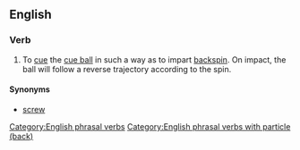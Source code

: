{{also|screwback}}
==English==

===Verb===
{{head|en|verb|head=[[screw]] [[back]]}}

# {{sports|billiards|snooker|pool}} To [[cue]] the [[cue ball]] in such a way as to impart [[backspin]]. On impact, the ball will follow a reverse trajectory according to the spin.

====Synonyms====
* [[screw#Verb|screw]]

[[Category:English phrasal verbs]]
[[Category:English phrasal verbs with particle (back)]]